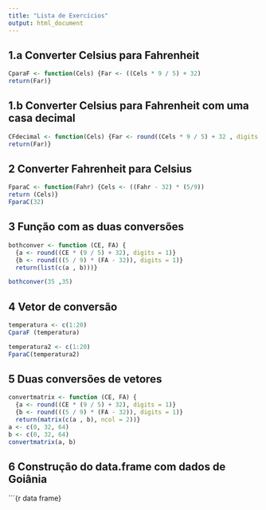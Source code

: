 ```yaml
---
title: "Lista de Exercícios"
output: html_document
---
```


## 1.a Converter Celsius para Fahrenheit
```r
CparaF <- function(Cels) {Far <- ((Cels * 9 / 5) + 32)
return(Far)}
```

## 1.b Converter Celsius para Fahrenheit com uma casa decimal
```r
CFdecimal <- function(Cels) {Far <- round((Cels * 9 / 5) + 32 , digits =  1)
return(Far)}
```

## 2 Converter Fahrenheit para Celsius
```r
FparaC <- function(Fahr) {Cels <- ((Fahr - 32) * (5/9))
return (Cels)}
FparaC(32)
```

## 3 Função com as duas conversões
```r
bothconver <- function (CE, FA) {
  {a <- round((CE * (9 / 5) + 32), digits = 1)}
  {b <- round(((5 / 9) * (FA - 32)), digits = 1)}
  return(list(c(a , b)))}

bothconver(35 ,35)
```

## 4 Vetor de conversão
```r
temperatura <- c(1:20)
CparaF (temperatura)
```
```r
temperatura2 <- c(1:20)
FparaC(temperatura2)
```

## 5 Duas conversões de vetores
```r
convertmatrix <- function (CE, FA) {
  {a <- round((CE * (9 / 5) + 32), digits = 1)}
  {b <- round(((5 / 9) * (FA - 32)), digits = 1)}
  return(matrix(c(a , b), ncol = 2))}
a <- c(0, 32, 64)
b <- c(0, 32, 64)
convertmatrix(a, b)
```
## 6 Construção do data.frame com dados de Goiânia
´´´{r data frame}

